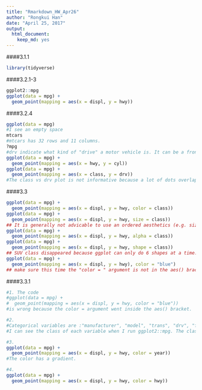 ```yaml
---
title: "Rmarkdown_HW_Apr26"
author: "Rongkui Han"
date: "April 25, 2017"
output: 
  html_document: 
    keep_md: yes
---
```

####3.1.1
```r
library(tidyverse)
```
####3.2.1-3
```r
ggplot2::mpg
ggplot(data = mpg) + 
  geom_point(mapping = aes(x = displ, y = hwy))
```

####3.2.4
```r
ggplot(data = mpg)
#I see an empty space
mtcars
#mtcars has 32 rows and 11 columns.
?mpg
#drv indicate what kind of "drive" a motor vehicle is. It can be a front-wheel drive (f), a rear wheel drive ("r") or a four wheel drive ("4").
ggplot(data = mpg) +
  geom_point(mapping = aes(x = hwy, y = cyl))
ggplot(data = mpg) +
  geom_point(mapping = aes(x = class, y = drv))
#The class vs drv plot is not informative because a lot of dots overlapped on top of each other, resulting in great loss of information. 
```
####3.3
```r
ggplot(data = mpg) + 
  geom_point(mapping = aes(x = displ, y = hwy, color = class))
ggplot(data = mpg) + 
  geom_point(mapping = aes(x = displ, y = hwy, size = class))
## It is generally not advicable to use an ordered aesthetics (e.g. size) for an unordered variable (e.g. class)
ggplot(data = mpg) + 
  geom_point(mapping = aes(x = displ, y = hwy, alpha = class))
ggplot(data = mpg) + 
  geom_point(mapping = aes(x = displ, y = hwy, shape = class))
## SUV class disappeared because ggplot can only do 6 shapes at a time. 
ggplot(data = mpg) + 
  geom_point(mapping = aes(x = displ, y = hwy), color = "blue")
## make sure this time the "color = " argument is not in the aes() brackets. Or color will appear as a varieble with a legend the says "blue".)
```

####3.3.1
```r
#1. The code 
#ggplot(data = mpg) + 
#  geom_point(mapping = aes(x = displ, y = hwy, color = "blue"))
#is wrong because the color = argument went inside the aes() bracket.

#2. 
#Categorical variables are :"manufacturer", "model", "trans", "drv", "fl"           and "class". Continuous variables are "displ", "year", "cyl", "cty" and "hwy".    
#I can see the class of each variable when I run ggplot2::mpg. The class of each variable (character, integer etc.) appears in "<>"'s underneath the names of the variables.

#3.
ggplot(data = mpg) + 
  geom_point(mapping = aes(x = displ, y = hwy, color = year))
#The color has a gradient. 

#4. 
ggplot(data = mpg) + 
  geom_point(mapping = aes(x = displ, y = hwy, color = hwy))
```

